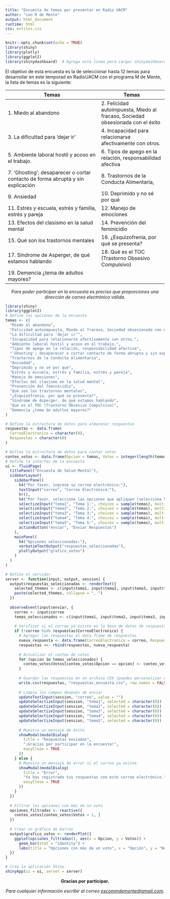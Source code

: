 ```yaml
---
title: "Encuesta de temas por presentar en Radio UACM"
author: "con M de Mente"
output: html_document
runtime: html
css: estilos.css
---
```


```r
knitr::opts_chunk$set(echo = TRUE)
library(shiny)
library(plotly)
library(ggplot2)
library(shinydashboard)  # Agrega esta línea para cargar shinydashboard

```



El objetivo de esta encuesta es la de seleccionar hasta 12 temas para desarrollar en este temporad en RadioUACM con el programa M de Mente, la lista de temas es la siguiente:

| Temas | Temas |
|-------| ----- |
|  1. Miedo al abandono  | 2. Felicidad autoimpuesta, Miedo al fracaso, Sociedad obsesionada con el éxito |
 |   3. La dificultad para 'dejar ir' |   4. Incapacidad para relacionarse afectivamente con otros. | 
 | 5. Ambiente laboral hostil y acoso en el trabajo. | 6. Tipos de apego en la relación, responsabilidad afectiva | 
 |   7. 'Ghosting'; desaparecer o cortar contacto de forma abrupta y sin explicación | 8. Trastornos de la Conducta Alimentaria, | 
 |   9. Ansiedad | 10. Deprimido y no sé por qué | 
 | 11. Estrés y escuela, estrés y familia, estrés y pareja | 12. Manejo de emociones | 
 | 13. Efectos del clasismo en la salud mental | 14. Prevención del feminicidio | 
 | 15. Qué son los trastornos mentales | 16. ¿Esquizofrenia, por qué se presenta? | 
 | 17. Síndrome de Asperger, de qué estamos hablando | 18. Qué es el TOC (Trastorno Obsesivo Compulsivo) | 
 | 19. Demencia ¿tema de adultos mayores? |  | 

<div style="text-align:center">
<p><em>Para poder participar en la encuesta es preciso que proporciones una dirección de correo electrónico válida.</em></p>
</div>

```r
library(shiny)
library(ggplot2)
# Define las opciones de la encuesta
temas <- c(
  "Miedo al abandono",
  "Felicidad autoimpuesta, Miedo al fracaso, Sociedad obsesionada con el éxito",
  "La dificultad para 'dejar ir'",
  "Incapacidad para relacionarse afectivamente con otros.",
  "Ambiente laboral hostil y acoso en el trabajo.",
  "Tipos de apego en la relación, responsabilidad afectiva",
  "'Ghosting'; desaparecer o cortar contacto de forma abrupta y sin explicación",
  "Trastornos de la Conducta Alimentaria",
  "Ansiedad",
  "Deprimido y no sé por qué",
  "Estrés y escuela, estrés y familia, estrés y pareja",
  "Manejo de emociones",
  "Efectos del clasismo en la salud mental",
  "Prevención del feminicidio",
  "Qué son los trastornos mentales",
  "¿Esquizofrenia, por qué se presenta?",
  "Síndrome de Asperger, de qué estamos hablando",
  "Qué es el TOC (Trastorno Obsesivo Compulsivo)",
  "Demencia ¿tema de adultos mayores?"
)

# Define la estructura de datos para almacenar respuestas
respuestas <- data.frame(
  CorreoElectronico = character(0),
  Respuestas = character(0)
)

# Define la estructura de datos para contar votos
conteo_votos <- data.frame(Opcion = temas, Votos = integer(length(temas)))
# Define la interfaz de la encuesta
ui <- fluidPage(
  titlePanel("Encuesta de Salud Mental"),
  sidebarLayout(
    sidebarPanel(
      h4("Por favor, ingrese su correo electrónico:"),
      textInput("correo", "Correo Electrónico:"),
      hr(),
      h4("Por favor, seleccione las opciones que apliquen (selecciona 5 temas):"),
      selectizeInput("tema1", "Tema 1:", choices = sample(temas), multiple = FALSE),
      selectizeInput("tema2", "Tema 2:", choices = sample(temas), multiple = FALSE),
      selectizeInput("tema3", "Tema 3:", choices = sample(temas), multiple = FALSE),
      selectizeInput("tema4", "Tema 4:", choices = sample(temas), multiple = FALSE),
      selectizeInput("tema5", "Tema 5:", choices = sample(temas), multiple = FALSE),
      actionButton("enviar", "Enviar Respuestas")
    ),
    mainPanel(
      h4("Opciones seleccionadas:"),
      verbatimTextOutput("respuestas_seleccionadas"),
      plotlyOutput("grafico_votos")
    )
  )
)

# Define el servidor
server <- function(input, output, session) {
  output$respuestas_seleccionadas <- renderText({
    selected_themes <- c(input$tema1, input$tema2, input$tema3, input$tema4, input$tema5)
    paste(selected_themes, collapse = ", ")
  })
  
  observeEvent(input$enviar, {
    correo <- input$correo
    temas_seleccionados <- c(input$tema1, input$tema2, input$tema3, input$tema4, input$tema5)
    
    # Verificar si el correo ya existe en la base de datos de respuestas
    if (!correo %in% respuestas$CorreoElectronico) {
      # Agregar las respuestas al data frame de respuestas
      nueva_respuesta <- data.frame(CorreoElectronico = correo, Respuestas = paste(temas_seleccionados, collapse = ", "))
      respuestas <<- rbind(respuestas, nueva_respuesta)
      
      # Actualizar el conteo de votos
      for (opcion in temas_seleccionados) {
        conteo_votos$Votos[conteo_votos$Opcion == opcion] <- conteo_votos$Votos[conteo_votos$Opcion == opcion] + 1
      }
      
      # Guardar las respuestas en un archivo CSV (puedes personalizar el nombre y la ubicación)
      write.csv(respuestas, "respuestas_encuesta.csv", row.names = FALSE)
      
      # Limpia los campos después de enviar
      updateTextInput(session, "correo", value = "")
      updateSelectizeInput(session, "tema1", selected = character(0))
      updateSelectizeInput(session, "tema2", selected = character(0))
      updateSelectizeInput(session, "tema3", selected = character(0))
      updateSelectizeInput(session, "tema4", selected = character(0))
      updateSelectizeInput(session, "tema5", selected = character(0))
      
      # Muestra un mensaje de éxito
      showModal(modalDialog(
        title = "Respuestas enviadas",
        "¡Gracias por participar en la encuesta!",
        easyClose = TRUE
      ))
    } else {
      # Muestra un mensaje de error si el correo ya existe
      showModal(modalDialog(
        title = "Error",
        "Ya has registrado tus respuestas con este correo electrónico.",
        easyClose = TRUE
      ))
    }
  })
  
  # Filtrar las opciones con más de un voto
  opciones_filtradas <- reactive({
    conteo_votos[conteo_votos$Votos > 1, ]
  })
  
  # Crear un gráfico de barras
  output$grafico_votos <- renderPlot({
    ggplot(opciones_filtradas(), aes(x = Opcion, y = Votos)) +
      geom_bar(stat = "identity") +
      labs(title = "Opciones con más de un voto", x = "Opción", y = "Número de Votos")
  })
}

# Crea la aplicación Shiny
shinyApp(ui = ui, server = server)
```
<div style="text-align:center">
<p><strong>Gracias por participar.</strong></p>
</div>
<p style="text-align:center;"><em>Para cualquier información escribir al correo <a href="mailto:escommdemente@gmail.com"><em>escommdemente@gmail.com</em></a>.</em></p>


